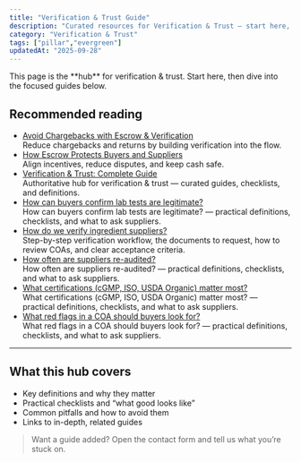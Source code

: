 ```yaml
---
title: "Verification & Trust Guide"
description: "Curated resources for Verification & Trust — start here, then explore focused guides."
category: "Verification & Trust"
tags: ["pillar","evergreen"]
updatedAt: "2025-09-28"
---
```


<callout type="tip">
This page is the **hub** for verification & trust. Start here, then dive into the focused guides below.
</callout>

## Recommended reading

- [Avoid Chargebacks with Escrow & Verification](/information/how-escrow-and-ci-verification-avoid-chargebacks)  
  Reduce chargebacks and returns by building verification into the flow.
- [How Escrow Protects Buyers and Suppliers](/information/how-escrow-protects-buyers-and-suppliers)  
  Align incentives, reduce disputes, and keep cash safe.
- [Verification & Trust: Complete Guide](/information/verification-trust-guide)  
  Authoritative hub for verification & trust — curated guides, checklists, and definitions.
- [How can buyers confirm lab tests are legitimate?](/information/how-can-buyers-confirm-lab-tests-are-legitimate)  
  How can buyers confirm lab tests are legitimate? — practical definitions, checklists, and what to ask suppliers.
- [How do we verify ingredient suppliers?](/information/how-do-we-verify-ingredient-suppliers)  
  Step-by-step verification workflow, the documents to request, how to review COAs, and clear acceptance criteria.
- [How often are suppliers re-audited?](/information/how-often-are-suppliers-re-audited)  
  How often are suppliers re-audited? — practical definitions, checklists, and what to ask suppliers.
- [What certifications (cGMP, ISO, USDA Organic) matter most?](/information/what-certifications-cgmp-iso-usda-organic-matter-most)  
  What certifications (cGMP, ISO, USDA Organic) matter most? — practical definitions, checklists, and what to ask suppliers.
- [What red flags in a COA should buyers look for?](/information/what-red-flags-in-a-coa-should-buyers-look-for)  
  What red flags in a COA should buyers look for? — practical definitions, checklists, and what to ask suppliers.

---

## What this hub covers

- Key definitions and why they matter
- Practical checklists and “what good looks like”
- Common pitfalls and how to avoid them
- Links to in-depth, related guides

> Want a guide added? Open the contact form and tell us what you’re stuck on.
